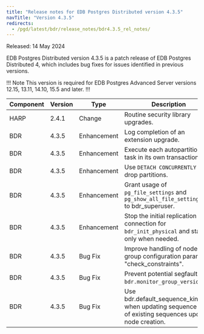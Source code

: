 ```yaml
---
title: "Release notes for EDB Postgres Distributed version 4.3.5"
navTitle: "Version 4.3.5"
redirects:
  - /pgd/latest/bdr/release_notes/bdr4.3.5_rel_notes/
---
```


Released: 14 May 2024

EDB Postgres Distributed version 4.3.5 is a patch release of EDB Postgres Distributed 4, which includes bug fixes for issues identified in previous versions.

!!! Note
This version is required for EDB Postgres Advanced Server versions 12.15, 13.11, 14.10, 15.5 and later.
!!!

| Component | Version | Type        | Description                                                                                        | Addresses |
|-----------|---------|-------------|----------------------------------------------------------------------------------------------------|-----------|
| HARP      | 2.4.1   | Change      | Routine security library upgrades.                                                                 |           |
| BDR       | 4.3.5   | Enhancement | Log completion of an extension upgrade.                                                            |           |
| BDR       | 4.3.5   | Enhancement | Execute each autopartition task in its own transaction.                                            |           |
| BDR       | 4.3.5   | Enhancement | Use `DETACH CONCURRENTLY` to drop partitions.                                                      | RT101407  |
| BDR       | 4.3.5   | Enhancement | Grant usage of `pg_file_settings` and `pg_show_all_file_settings()` to bdr_superuser.              |           |
| BDR       | 4.3.5   | Enhancement | Stop the initial replication connection for `bdr_init_physical` and start it only when needed.     | RT102828  |
| BDR       | 4.3.5   | Bug Fix     | Improve handling of node group configuration parameter "check_constraints".                        | RT99956   |
| BDR       | 4.3.5   | Bug Fix     | Prevent potential segfault in `bdr.monitor_group_versions()`.                                      | RT102290  |
| BDR       | 4.3.5   | Bug Fix     | Use bdr.default_sequence_kind when updating sequence kind of existing sequences upon node creation.|           |
